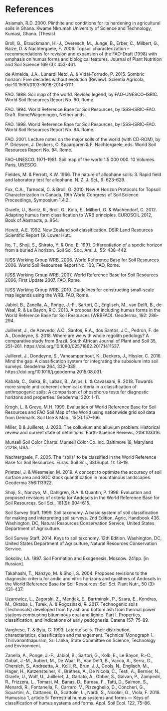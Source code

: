 # References

Asiamah, R.D. 2000. Plinthite and conditions for its hardening in agricultural soils in Ghana. Kwame Nkrumah University of Science and Technology, Kumasi, Ghana. (Thesis)

Broll, G., Brauckmann, H.-J., Overesch, M., Junge, B., Erber, C., Milbert, G., Baize, D. & Nachtergaele, F. 2006. Topsoil characterization -- recommendations for revision and expansion of the FAO-Draft (1998) with emphasis on humus forms and biological features. Journal of Plant Nutrition and Soil Science 169 (3): 453-461.

de Almeida, J.A., Lunardi Neto, A. & Vidal-Torrado, P. 2015. Sombric horizon: Five decades without evolution (Review). Scientia Agricola, doi:10.1590/0103-9016-2014-0111.

FAO. 1988. Soil map of the world. Revised legend, by FAO--UNESCO--ISRIC. World Soil Resources Report No. 60. Rome.

FAO. 1994. World Reference Base for Soil Resources, by ISSS--ISRIC--FAO. Draft. Rome/Wageningen, Netherlands.

FAO. 1998. World Reference Base for Soil Resources, by ISSS--ISRIC--FAO. World Soil Resources Report No. 84. Rome.

FAO. 2001. Lecture notes on the major soils of the world (with CD-ROM), by P. Driessen, J. Deckers, O. Spaargaren & F, Nachtergaele, eds. World Soil Resources Report No. 94. Rome.

FAO--UNESCO. 1971--1981. Soil map of the world 1:5 000 000. 10 Volumes. Paris, UNESCO.

Fieldes, M. & Perrott, K.W. 1966. The nature of allophane soils: 3. Rapid field and laboratory test for allophane. N. Z. J. Sci., 9: 623--629.

Fox, C.A., Tarnocai, C. & Broll, G. 2010. New A Horizon Protocols for Topsoil Characterization in Canada. 19th World Congress of Soil Science Proceedings, Symposium 1.4.2.

Graefe, U., Baritz, R., Broll, G., Kolb, E., Milbert, G. & Wachendorf, C. 2012. Adapting humus form classification to WRB principles. EUROSOIL 2012, Book of Abstracts, p. 954.

Hewitt, A.E. 1992. New Zealand soil classification. DSIR Land Resources Scientific Report 19. Lower Hutt.

Ito, T., Shoji, S., Shirato, Y. & Ono, E. 1991. Differentiation of a spodic horizon from a buried A horizon. Soil Sci. Soc. Am. J., 55: 438--442.

IUSS Working Group WRB. 2006. World Reference Base for Soil Resources 2006. World Soil Resources Report No. 103, FAO, Rome.

IUSS Working Group WRB. 2007. World Reference Base for Soil Resources 2006, First Update 2007. FAO, Rome.

IUSS Working Group WRB. 2010. Guidelines for constructing small-scale map legends using the WRB. FAO, Rome.

Jabiol, B., Zanella, A., Ponge, J.-F., Sartori, G., Englisch, M., van Delft, B., de Waal, R. & Le Bayon, R.C. 2013. A proposal for including humus forms in the World Reference Base for Soil Resources (WRBFAO). Geoderma, 192: 286-294.

Juilleret, J., de Azevedo, A.C., Santos, R.A., dos Santos, J.C., Pedron, F. de A., Dondeyne, S. 2018. Where are we with whole regolith pedology? A comparative study from Brazil. South African Journal of Plant and Soil 35, 251--261. https://doi.org/10.1080/02571862.2017.1411537.

Juilleret, J., Dondeyne, S., Vancampenhout, K., Deckers, J., Hissler, C. 2016. Mind the gap: A classification system for integrating the subsolum into soil surveys. Geoderma 264, 332--339. https://doi.org/10.1016/j.geoderma.2015.08.031.

Kabała, C., Galka, B., Labaz, B., Anjos, L. & Cavassani, R. 2018. Towards more simple and coherent chemical criteria in a classification of anthropogenic soils: A comparison of phosphorus tests for diagnostic horizons and properties. Geoderma, 320: 1-11.

Krogh, L. & Greve, M.H. 1999. Evaluation of World Reference Base for Soil Resources and FAO Soil Map of the World using nationwide grid soil data from Denmark. Soil Use & Man., 15(3):157--166.

Miller, B & Juilleret, J. 2020. The colluvium and alluvium problem: Historical review and current state of definitions. Earth-Science Reviews, 209:103316.

Munsell Soil Color Charts. Munsell Color Co. Inc. Baltimore 18, Maryland 21218, USA.

Nachtergaele, F. 2005. The "soils" to be classified in the World Reference Base for Soil Resources. Euras. Soil Sci., 38(Suppl. 1): 13--19.

Prietzel, J. & Wiesmeier, M. 2019. A concept to optimize the accuracy of soil surface area and SOC stock quantification in mountainous landscapes. Geoderma 356:113922.

Shoji, S., Nanzyo, M., Dahlgren, R.A. & Quantin, P. 1996. Evaluation and proposed revisions of criteria for Andosols in the World Reference Base for Soil Resources. Soil Sci., 161(9): 604--615.

Soil Survey Staff. 1999. Soil taxonomy. A basic system of soil classification for making and interpreting soil surveys. 2nd Edition. Agric. Handbook 436. Washington, DC, Natural Resources Conservation Service, United States Department of Agriculture.

Soil Survey Staff. 2014. Keys to soil taxonomy. 12th Edition. Washington, DC, United States Department of Agriculture, Natural Resources Conservation Service.

Sokolov, I.A. 1997. Soil Formation and Exogenesis. Moscow. 241pp. \[in Russian\].

Takahashi, T., Nanzyo, M. & Shoji, S. 2004. Proposed revisions to the diagnostic criteria for andic and vitric horizons and qualifiers of Andosols in the World Reference Base for Soil Resources. Soil Sci. Plant Nutr., 50 (3): 431--437.

Uzarowicz, L., Zagorski, Z., Mendak, E., Bartminski, P., Szara, E., Kondras, M., Oktaba, L, Turek, A. & Rogozinski, R. 2017. Technogenic soils (Technosols) developed from fly ash and bottom ash from thermal power stations combusting bituminous coal and lignite. Part I. Properties, classification, and indications of early pedognesis. Catena 157: 75-89.

Varghese, T. & Byju, G. 1993. Laterite soils. Their distribution, characteristics, classification and management. Technical Monograph 1. Thirivananthapuram, Sri Lanka, State Committee on Science, Technology and Environment.

Zanella, A., Ponge, J.-F., Jabiol, B., Sartori, G., Kolb, E., Le Bayon, R.-C., Gobat, J.-M., Aubert, M., De Waal, R., Van Delft, B., Vacca, A., Serra, G., Chersich, S., Andreetta, A., Kolli, R., Brun, J.J., Cools, N., Englisch, M., Hager, H., Katzensteiner, K., Brêthes, A., De Nicola, C., Testi, A., Bernier, N., Graefe, U., Wolf, U., Juilleret, J., Garlato, A., Obber, S., Galvan, P., Zampedri, R., Frizzera, L., Tomasi, M., Banas, D., Bureau, F., Tatti, D., Salmon, S., Menardi, R., Fontanella, F., Carraro, V., Pizzeghello, D., Concheri, G., Squartini, A., Cattaneo, D., Scattolin, L., Nardi, S., Nicolini, G., Viola, F. 2018. Humusica 1, article 5: Terrestrial humus systems and forms --- Keys of classification of humus systems and forms. Appl. Soil Ecol. 122, 75--86.
